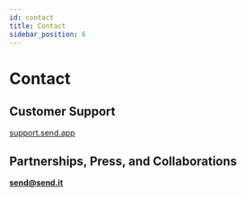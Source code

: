 ```yaml
---
id: contact
title: Contact
sidebar_position: 6
---
```


# Contact

## Customer Support

[support.send.app](https://support.send.app/en/)

## Partnerships, Press, and Collaborations
**send@send.it**
